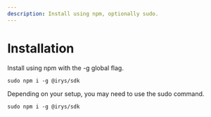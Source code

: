 ```yaml
---
description: Install using npm, optionally sudo.
---
```


# Installation

Install using npm with the -g global flag. 

```console
sudo npm i -g @irys/sdk
```

Depending on your setup, you may need to use the sudo command.

```console
sudo npm i -g @irys/sdk
```
